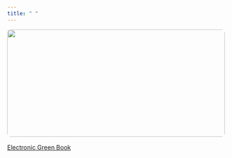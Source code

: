 ```yaml
---
title: " "
---
```


<div style="width:100%; text-align:center; margin-bottom: 1rem;">
  <img src="images/red1.jpg" 
       style="width:100%; max-height:250px; object-fit:cover; border-radius:8px;" />
</div>


<a href="https://lvr-explore.shinyapps.io/shinyGreenbook/" 
   class="btn btn-lg btn-info w-100" 
   role="button">
   Electronic Green Book
</a>


